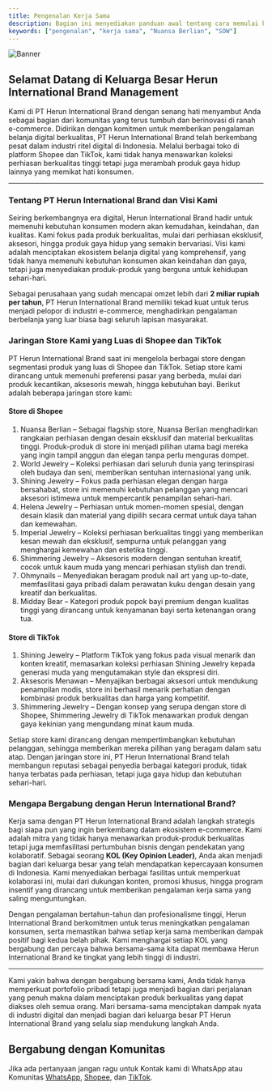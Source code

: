 ```yaml
---
title: Pengenalan Kerja Sama
description: Bagian ini menyediakan panduan awal tentang cara memulai kerja sama dengan PT. HERUN INTERNATIONAL BRAND dalam proyek kolaborasi.
keywords: ["pengenalan", "kerja sama", "Nuansa Berlian", "SOW"]
---
```


![Banner](/images/petakerja.png "Yoel Andreas Manoppo - Peta Kerja Herun")

## Selamat Datang di Keluarga Besar Herun International Brand Management

Kami di PT Herun International Brand dengan senang hati menyambut Anda sebagai bagian dari komunitas yang terus tumbuh dan berinovasi di ranah e-commerce. Didirikan dengan komitmen untuk memberikan pengalaman belanja digital berkualitas, PT Herun International Brand telah berkembang pesat dalam industri ritel digital di Indonesia. Melalui berbagai toko di platform Shopee dan TikTok, kami tidak hanya menawarkan koleksi perhiasan berkualitas tinggi tetapi juga merambah produk gaya hidup lainnya yang memikat hati konsumen.

<CardGrid>
  <Card
    subtitle="Retail Naungan"
    title="Retail Naungan Herun"
    description="Daftar Toko Resmi dibawah naungan PT. Herun International Brand."
    href="/informasi-tambahan"
    external={true}
  />
  <Card
    subtitle="Koleksi Perhiasan"
    title="Desain Eksklusif dan Koleksi Lengkap"
    description="Jelajahi berbagai pilihan perhiasan berkualitas, dari cincin hingga kalung dengan desain yang istimewa."
    href="informasi-tambahan"
    external={true}
  />
  <Card
    subtitle="Layanan Pelanggan"
    title="Bantuan dan Dukungan"
    description="Hubungi tim layanan pelanggan kami melalui Shopee untuk bantuan pembelian, pengembalian, dan info produk."
    href="https://wa.me/62817104060?text=Support"
    external={true}
  />
</CardGrid>

---

### Tentang PT Herun International Brand dan Visi Kami

Seiring berkembangnya era digital, Herun International Brand hadir untuk memenuhi kebutuhan konsumen modern akan kemudahan, keindahan, dan kualitas. Kami fokus pada produk berkualitas, mulai dari perhiasan eksklusif, aksesori, hingga produk gaya hidup yang semakin bervariasi. Visi kami adalah menciptakan ekosistem belanja digital yang komprehensif, yang tidak hanya memenuhi kebutuhan konsumen akan keindahan dan gaya, tetapi juga menyediakan produk-produk yang berguna untuk kehidupan sehari-hari. 

Sebagai perusahaan yang sudah mencapai omzet lebih dari **2 miliar rupiah per tahun**, PT Herun International Brand memiliki tekad kuat untuk terus menjadi pelopor di industri e-commerce, menghadirkan pengalaman berbelanja yang luar biasa bagi seluruh lapisan masyarakat.

### Jaringan Store Kami yang Luas di Shopee dan TikTok

PT Herun International Brand saat ini mengelola berbagai store dengan segmentasi produk yang luas di Shopee dan TikTok. Setiap store kami dirancang untuk memenuhi preferensi pasar yang berbeda, mulai dari produk kecantikan, aksesoris mewah, hingga kebutuhan bayi. Berikut adalah beberapa jaringan store kami:

#### Store di Shopee
1. Nuansa Berlian – Sebagai flagship store, Nuansa Berlian menghadirkan rangkaian perhiasan dengan desain eksklusif dan material berkualitas tinggi. Produk-produk di store ini menjadi pilihan utama bagi mereka yang ingin tampil anggun dan elegan tanpa perlu menguras dompet.
2. World Jewelry – Koleksi perhiasan dari seluruh dunia yang terinspirasi oleh budaya dan seni, memberikan sentuhan internasional yang unik.
3. Shining Jewelry – Fokus pada perhiasan elegan dengan harga bersahabat, store ini memenuhi kebutuhan pelanggan yang mencari aksesori istimewa untuk mempercantik penampilan sehari-hari.
4. Helena Jewelry – Perhiasan untuk momen-momen spesial, dengan desain klasik dan material yang dipilih secara cermat untuk daya tahan dan kemewahan.
5. Imperial Jewelry – Koleksi perhiasan berkualitas tinggi yang memberikan kesan mewah dan eksklusif, sempurna untuk pelanggan yang menghargai kemewahan dan estetika tinggi.
6. Shimmering Jewelry – Aksesoris modern dengan sentuhan kreatif, cocok untuk kaum muda yang mencari perhiasan stylish dan trendi.
7. Ohmynails – Menyediakan beragam produk nail art yang up-to-date, memfasilitasi gaya pribadi dalam perawatan kuku dengan desain yang kreatif dan berkualitas.
8. Midday Bear – Kategori produk popok bayi premium dengan kualitas tinggi yang dirancang untuk kenyamanan bayi serta ketenangan orang tua.

#### Store di TikTok
1. Shining Jewelry – Platform TikTok yang fokus pada visual menarik dan konten kreatif, memasarkan koleksi perhiasan Shining Jewelry kepada generasi muda yang mengutamakan style dan ekspresi diri.
2. Aksesoris Menawan – Menyajikan berbagai aksesori untuk mendukung penampilan modis, store ini berhasil menarik perhatian dengan kombinasi produk berkualitas dan harga yang kompetitif.
3. Shimmering Jewelry – Dengan konsep yang serupa dengan store di Shopee, Shimmering Jewelry di TikTok menawarkan produk dengan gaya kekinian yang mengundang minat kaum muda.

Setiap store kami dirancang dengan mempertimbangkan kebutuhan pelanggan, sehingga memberikan mereka pilihan yang beragam dalam satu atap. Dengan jaringan store ini, PT Herun International Brand telah membangun reputasi sebagai penyedia berbagai kategori produk, tidak hanya terbatas pada perhiasan, tetapi juga gaya hidup dan kebutuhan sehari-hari.

### Mengapa Bergabung dengan Herun International Brand?

Kerja sama dengan PT Herun International Brand adalah langkah strategis bagi siapa pun yang ingin berkembang dalam ekosistem e-commerce. Kami adalah mitra yang tidak hanya menawarkan produk-produk berkualitas tetapi juga memfasilitasi pertumbuhan bisnis dengan pendekatan yang kolaboratif. Sebagai seorang **KOL (Key Opinion Leader)**, Anda akan menjadi bagian dari keluarga besar yang telah mendapatkan kepercayaan konsumen di Indonesia. Kami menyediakan berbagai fasilitas untuk memperkuat kolaborasi ini, mulai dari dukungan konten, promosi khusus, hingga program insentif yang dirancang untuk memberikan pengalaman kerja sama yang saling menguntungkan.

Dengan pengalaman bertahun-tahun dan profesionalisme tinggi, Herun International Brand berkomitmen untuk terus meningkatkan pengalaman konsumen, serta memastikan bahwa setiap kerja sama memberikan dampak positif bagi kedua belah pihak. Kami menghargai setiap KOL yang bergabung dan percaya bahwa bersama-sama kita dapat membawa Herun International Brand ke tingkat yang lebih tinggi di industri.

---

Kami yakin bahwa dengan bergabung bersama kami, Anda tidak hanya memperkuat portofolio pribadi tetapi juga menjadi bagian dari perjalanan yang penuh makna dalam menciptakan produk berkualitas yang dapat diakses oleh semua orang. Mari bersama-sama menciptakan dampak nyata di industri digital dan menjadi bagian dari keluarga besar PT Herun International Brand yang selalu siap mendukung langkah Anda.

## Bergabung dengan Komunitas

Jika ada pertanyaan jangan ragu untuk Kontak kami di WhatsApp atau Komunitas [WhatsApp](https://wa.me/62817104060), [Shopee](https://shopee.co.id/nuansaberlian), dan [TikTok](https://vt.tiktok.com/ZSj8wmfRo/?page=Mall).
